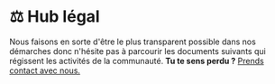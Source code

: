 
# ⚖️ Hub légal
Nous faisons en sorte d'être le plus transparent possible dans nos démarches donc n'hésite pas à parcourir les documents suivants 
qui régissent les activités de la communauté. **Tu te sens perdu ?** [Prends contact avec nous.](mailto:support@holtyx.com)

<Cards>
  <Cards.Card title="📕 CGU" href="/legal/tou" />
  <Cards.Card title="📗 CGV" href="/legal/tos" />
</Cards>
